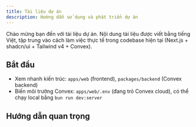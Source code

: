 ```yaml
---
title: Tài liệu dự án
description: Hướng dẫn sử dụng và phát triển dự án
---
```


Chào mừng bạn đến với tài liệu dự án. Nội dung tài liệu được viết bằng tiếng Việt, tập trung vào cách làm việc thực tế trong codebase hiện tại (Next.js + shadcn/ui + Tailwind v4 + Convex).

## Bắt đầu

- Xem nhanh kiến trúc: `apps/web` (frontend), `packages/backend` (Convex backend)
- Biến môi trường Convex: `apps/web/.env` (đang trỏ Convex cloud), có thể chạy local bằng `bun run dev:server`

## Hướng dẫn quan trọng

<Cards>
  <Card title="Thêm Resource mới với ví dụ Student (CRUD)" href="/docs/huong-dan-them-resource" />
</Cards>


